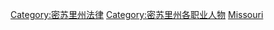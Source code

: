 {{commonscat|Lawyers from Missouri}}
[[Category:密苏里州法律|Category:密苏里州法律]]
[[Category:密苏里州各职业人物|Category:密苏里州各职业人物]]
[[Category:美国各州律师|Missouri]]